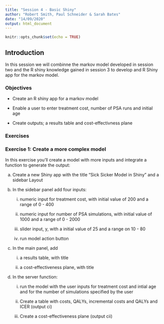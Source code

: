 ```yaml
---
title: "Session 4 - Basic Shiny"
author: "Robert Smith, Paul Schneider & Sarah Bates"
date: "14/09/2020"
output: html_document
---
```


```r
knitr::opts_chunk$set(echo = TRUE)
```

## Introduction

In this session we will combinne the markov model developed in session two and the R shiny knowledge gained in session 3 to develop and R Shiny
app for the markov model.

### Objectives

- Create an R shiny app for a markov model

- Enable a user to enter treatment cost, number of PSA runs and initial age

- Create outputs; a results table and cost-effectivness plane

### Exercises

### Exercise 1: Create a more complex model

In this exercise you'll create a model with more inputs and integrate a function to generate the output: 

a) Create a new Shiny app with the title "Sick Sicker Model in Shiny" and a sidebar Layout

b) In the sidebar panel add four inputs:  

    i) numeric input for treatment cost, with initial value of 200 and a range of 0 - 400
    
    ii) numeric input for number of PSA simulations, with initial value of 1000 and a range of 0 - 2000 
    
    iii) slider input, y, with a initial value of 25 and a range on 10 - 80 
    
    iv) run model action button
    
c) In the main panel, add

    i) a results table, with title
    
    ii) a cost-effectiveness plane, with title
    
d) In the server function:

    i) run the model with the user inputs for treatment cost and intial age and for the number of simulations specified by the user
    
    ii) Create a table with costs, QALYs, incremental costs and QALYs and ICER (output ci)
    
    iii) Create a cost-effectiveness plane (output cii)
    